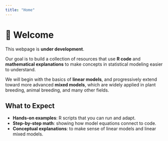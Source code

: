 ```yaml
---
title: "Home"
---
```


# 👋 Welcome

This webpage is **under development**.  

Our goal is to build a collection of resources that use **R code** and **mathematical explanations** to make concepts in statistical modeling easier to understand.  

We will begin with the basics of **linear models**, and progressively extend toward more advanced **mixed models**, which are widely applied in plant breeding, animal breeding, and many other fields.  

## What to Expect

- **Hands-on examples**: R scripts that you can run and adapt.  
- **Step-by-step math**: showing how model equations connect to code.  
- **Conceptual explanations**: to make sense of linear models and linear mixed models.  

